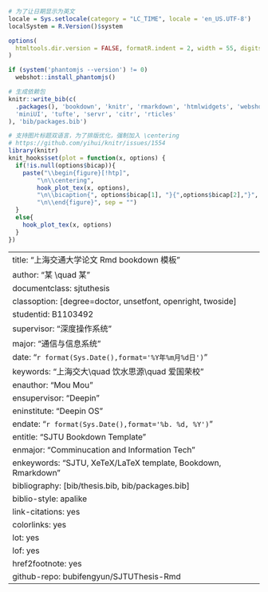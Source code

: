```r

# 为了让日期显示为英文
locale = Sys.setlocale(category = "LC_TIME", locale = 'en_US.UTF-8')
localSystem = R.Version()$system

options(
  htmltools.dir.version = FALSE, formatR.indent = 2, width = 55, digits = 4
)

if (system('phantomjs --version') != 0)
  webshot::install_phantomjs()

# 生成依赖包
knitr::write_bib(c(
  .packages(), 'bookdown', 'knitr', 'rmarkdown', 'htmlwidgets', 'webshot', 'DT',
  'miniUI', 'tufte', 'servr', 'citr', 'rticles'
), 'bib/packages.bib')

# 支持图片标题双语言，为了排版优化，强制加入 \centering
# https://github.com/yihui/knitr/issues/1554
library(knitr)
knit_hooks$set(plot = function(x, options) {
  if(!is.null(options$bicap)){
    paste("\\begin{figure}[!htp]",
        "\n\\centering",
        hook_plot_tex(x, options), 
        "\n\\bicaption{", options$bicap[1], "}{",options$bicap[2],"}", 
        "\n\\end{figure}", sep = "")
  }
  else{
    hook_plot_tex(x, options)
  }
})

```
--- 
title: "上海交通大学论文 Rmd bookdown 模板"
author: "某 \\quad 某"
documentclass: sjtuthesis
classoption: [degree=doctor, unsetfont, openright, twoside]
studentid: B1103492
supervisor: "深度操作系统"
major: "通信与信息系统"
date: "`r format(Sys.Date(),format='%Y年%m月%d日')`"
keywords: "上海交大\\quad 饮水思源\\quad 爱国荣校"
enauthor: "Mou Mou"
ensupervisor: "Deepin"
eninstitute: "Deepin OS"
endate: "`r format(Sys.Date(),format='%b. %d, %Y')`"
entitle: "SJTU Bookdown Template"
enmajor: "Comminucation and Information Tech"
enkeywords: "SJTU, XeTeX/LaTeX template, Bookdown, Rmarkdown"
bibliography: [bib/thesis.bib, bib/packages.bib]
biblio-style: apalike
link-citations: yes
colorlinks: yes
lot: yes
lof: yes
href2footnote: yes
github-repo: bubifengyun/SJTUThesis-Rmd
---


